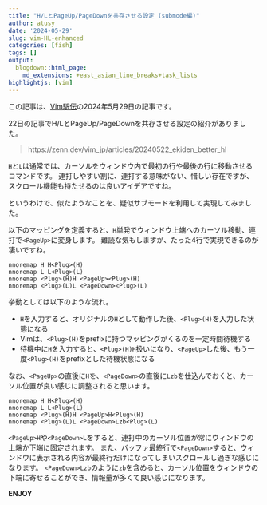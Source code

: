 ```yaml
---
title: "H/LとPageUp/PageDownを共存させる設定 (submode編)"
author: atusy
date: '2024-05-29'
slug: vim-HL-enhanced
categories: [fish]
tags: []
output:
  blogdown::html_page:
    md_extensions: +east_asian_line_breaks+task_lists
highlightjs: [vim]
---
```


この記事は、[Vim駅伝](https://vim-jp.org/ekiden/)の2024年5月29日の記事です。

22日の記事でH/LとPageUp/PageDownを共存させる設定の紹介がありました。

> https://zenn.dev/vim_jp/articles/20240522_ekiden_better_hl

`H`と`L`は通常では、カーソルをウィンドウ内で最初の行や最後の行に移動させるコマンドです。
連打しやすい割に、連打する意味がない、惜しい存在ですが、スクロール機能も持たせるのは良いアイデアですね。

というわけで、似たようなことを、疑似サブモードを利用して実現してみました。

以下のマッピングを定義すると、`H`単発でウィンドウ上端へのカーソル移動、連打で`<PageUp>`に変身します。
難読な気もしますが、たった4行で実現できるのが凄いですね。

``` vim
nnoremap H H<Plug>(H)
nnoremap L L<Plug>(L)
nnoremap <Plug>(H)H <PageUp><Plug>(H)
nnoremap <Plug>(L)L <PageDown><Plug>(L)
```

挙動としては以下のような流れ。

- `H`を入力すると、オリジナルの`H`として動作した後、`<Plug>(H)`を入力した状態になる
- Vimは、`<Plug>(H)`をprefixに持つマッピングがくるのを一定時間待機する
- 待機中に`H`を入力すると、`<Plug>(H)H`扱いになり、`<PageUp>`した後、もう一度`<Plug>(H)`をprefixとした待機状態になる

なお、`<PageUp>`の直後に`H`を、`<PageDown>`の直後に`Lzb`を仕込んでおくと、カーソル位置が良い感じに調整されると思います。

``` vim
nnoremap H H<Plug>(H)
nnoremap L L<Plug>(L)
nnoremap <Plug>(H)H <PageUp>H<Plug>(H)
nnoremap <Plug>(L)L <PageDown>Lzb<Plug>(L)
```

`<PageUp>H`や`<PageDown>L`をすると、連打中のカーソル位置が常にウィンドウの上端か下端に固定されます。
また、バッファ最終行で`<PageDown>`すると、ウィンドウに表示される内容が最終行だけになってしまいスクロールし過ぎな感じになります。
`<PageDown>Lzb`のように`zb`を含めると、カーソル位置をウィンドウの下端に寄せることができ、情報量が多くて良い感じになります。

**ENJOY**
